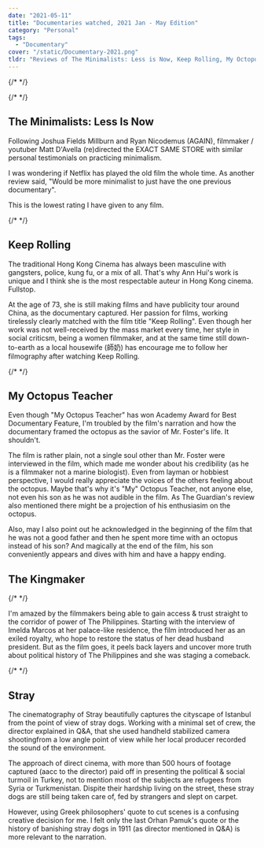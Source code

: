 ```yaml
---
date: "2021-05-11"
title: "Documentaries watched, 2021 Jan - May Edition"
category: "Personal"
tags:
  - "Documentary"
cover: "/static/Documentary-2021.png"
tldr: "Reviews of The Minimalists: Less is Now, Keep Rolling, My Octopus Teacher, The Kingmaker and Stray"
---
```

{/*
*/}

{/* <Film poster={MinimalistPoster} title="The Minimalists: Less Is Now" year="2021" director="Matt D’Avella" rating="½"/> */}

## The Minimalists: Less Is Now

Following Joshua Fields Millburn and Ryan Nicodemus (AGAIN), filmmaker / youtuber Matt D'Avella (re)directed the EXACT SAME STORE with similar personal testimonials on practicing minimalism. 

I was wondering if Netflix has played the old film the whole time. As another review said, "Would be more minimalist to just have the one previous documentary".

This is the lowest rating I have given to any film.

{/* <Film poster={KeeprollingPoster} title="Keep Rolling" year="2020" director="Man Lim-Chung" rating="★★★★"/> */}

## Keep Rolling

The traditional Hong Kong Cinema has always been masculine with gangsters, police, kung fu, or a mix of all. That's why Ann Hui's work is unique and I think she is the most respectable auteur in Hong Kong cinema. Fullstop. 

At the age of 73, she is still making films and have publicity tour around China, as the documentary captured. Her passion for films, working tirelessly clearly matched with the film title "Keep Rolling". Even though her work was not well-received by the mass market every time, her style in social criticsm, being a women filmmaker, and at the same time still down-to-earth as a local housewife (師奶) has encourage me to follow her filmography after watching Keep Rolling.

{/* <Film poster={OctopusPoster} title="My Octopus Teacher" year="2020" director="Philippa Ehrlich, James Reed" rating="★★"/> */}

## My Octopus Teacher

Even though "My Octopus Teacher" has won Academy Award for Best Documentary Feature, I'm troubled by the film's narration and how the documentary framed the octopus as the savior of Mr. Foster's life. It shouldn't. 

The film is rather plain, not a single soul other than Mr. Foster were interviewed in the film, which made me wonder about his credibility (as he is a filmmaker not a marine biologist). Even from layman or hobbiest perspective, I would really appreciate the voices of the others feeling about the octopus. Maybe that's why it's "My" Octopus Teacher, not anyone else, not even his son as he was not audible in the film. As The Guardian's review also mentioned there might be a projection of his enthusiasim on the octopus.

Also, may I also point out he acknowledged in the beginning of the film that he was not a good father and then he spent more time with an octopus instead of his son? And magically at the end of the film, his son conveniently appears and dives with him and have a happy ending.

## The Kingmaker

{/* <Film poster={KingmakerPoster} title="The Kingmaker" year="2019" director="Lauren Greenfield" rating="★★★★½"/> */}

I'm amazed by the filmmakers being able to gain access & trust straight to the corridor of power of The Philippines. Starting with the interview of Imelda Marcos at her palace-like residence, the film introduced her as an exiled royalty, who hope to restore the status of her dead husband president. But as the film goes, it peels back layers and uncover more truth about political history of The Philippines and she was staging a comeback.


{/* <Film poster={StrayPoster} title="Stray" year="2021" director="Elizabeth Lo" rating="★★★½"/> */}

## Stray

The cinematography of Stray beautifully captures the cityscape of Istanbul from the point of view of stray dogs. Working with a minimal set of crew, the director explained in Q&A, that she used handheld stabilized camera shootingfrom a low angle point of view while her local producer recorded the sound of the environment. 

The approach of direct cinema, with more than 500 hours of footage captured (aacc to the director) paid off in presenting the political & social turmoil in Turkey, not to mention most of the subjects are refugees from Syria or Turkmenistan. Dispite their hardship living on the street, these stray dogs are still being taken care of, fed by strangers and slept on carpet. 

However, using Greek philosophers' quote to cut scenes is a confusing creative decision for me. I felt only the last Orhan Pamuk's quote or the history of banishing stray dogs in 1911 (as director mentioned in Q&A) is more relevant to the narration.